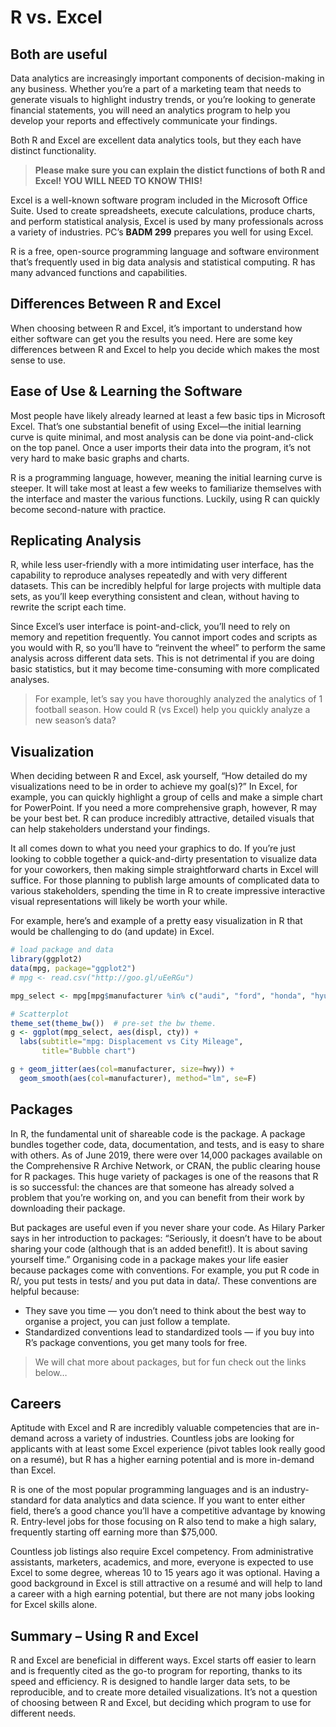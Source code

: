 # R vs. Excel

## Both are useful

Data analytics are increasingly important components of decision-making in any business. Whether you’re a part of a marketing team that needs to generate visuals to highlight industry trends, or you’re looking to generate financial statements, you will need an analytics program to help you develop your reports and effectively communicate your findings.

Both R and Excel are excellent data analytics tools, but they each have distinct functionality.


:::{.rmdimportant}

> **Please make sure you can explain the distict functions of both R and Excel!  YOU WILL NEED TO KNOW THIS!**


:::

Excel is a well-known software program included in the Microsoft Office Suite. Used to create spreadsheets, execute calculations, produce charts, and perform statistical analysis, Excel is used by many professionals across a variety of industries.  PC's **BADM 299** prepares you well for using Excel.

R is a free, open-source programming language and software environment that’s frequently used in big data analysis and statistical computing. R has many advanced functions and capabilities.


## Differences Between R and Excel

When choosing between R and Excel, it’s important to understand how either software can get you the results you need. Here are some key differences between R and Excel to help you decide which makes the most sense to use.


## Ease of Use & Learning the Software

Most people have likely already learned at least a few basic tips in Microsoft Excel. That’s one substantial benefit of using Excel—the initial learning curve is quite minimal, and most analysis can be done via point-and-click on the top panel. Once a user imports their data into the program, it’s not very hard to make basic graphs and charts.

R is a programming language, however, meaning the initial learning curve is steeper. It will take most at least a few weeks to familiarize themselves with the interface and master the various functions. Luckily, using R can quickly become second-nature with practice.


## Replicating Analysis

R, while less user-friendly with a more intimidating user interface, has the capability to reproduce analyses repeatedly and with very different datasets. This can be incredibly helpful for large projects with multiple data sets, as you’ll keep everything consistent and clean, without having to rewrite the script each time.

Since Excel’s user interface is point-and-click, you’ll need to rely on memory and repetition frequently. You cannot import codes and scripts as you would with R, so you’ll have to “reinvent the wheel” to perform the same analysis across different data sets. This is not detrimental if you are doing basic statistics, but it may become time-consuming with more complicated analyses.

> For example, let's say you have thoroughly analyzed the analytics of 1 football season.  How could R (vs Excel) help you quickly analyze a new season's data?


## Visualization

When deciding between R and Excel, ask yourself, “How detailed do my visualizations need to be in order to achieve my goal(s)?” In Excel, for example, you can quickly highlight a group of cells and make a simple chart for PowerPoint. If you need a more comprehensive graph, however, R may be your best bet. R can produce incredibly attractive, detailed visuals that can help stakeholders understand your findings.

It all comes down to what you need your graphics to do. If you’re just looking to cobble together a quick-and-dirty presentation to visualize data for your coworkers, then making simple straightforward charts in Excel will suffice. For those planning to publish large amounts of complicated data to various stakeholders, spending the time in R to create impressive interactive visual representations will likely be worth your while.

For example, here's and example of a pretty easy visualization in R that would be challenging to do (and update) in Excel.

```r
# load package and data
library(ggplot2)
data(mpg, package="ggplot2")
# mpg <- read.csv("http://goo.gl/uEeRGu")

mpg_select <- mpg[mpg$manufacturer %in% c("audi", "ford", "honda", "hyundai"), ]

# Scatterplot
theme_set(theme_bw())  # pre-set the bw theme.
g <- ggplot(mpg_select, aes(displ, cty)) + 
  labs(subtitle="mpg: Displacement vs City Mileage",
       title="Bubble chart")

g + geom_jitter(aes(col=manufacturer, size=hwy)) + 
  geom_smooth(aes(col=manufacturer), method="lm", se=F)
```


## Packages

In R, the fundamental unit of shareable code is the package. A package bundles together code, data, documentation, and tests, and is easy to share with others. As of June 2019, there were over 14,000 packages available on the Comprehensive R Archive Network, or CRAN, the public clearing house for R packages. This huge variety of packages is one of the reasons that R is so successful: the chances are that someone has already solved a problem that you’re working on, and you can benefit from their work by downloading their package.

But packages are useful even if you never share your code. As Hilary Parker says in her introduction to packages: “Seriously, it doesn’t have to be about sharing your code (although that is an added benefit!). It is about saving yourself time.” Organising code in a package makes your life easier because packages come with conventions. For example, you put R code in R/, you put tests in tests/ and you put data in data/. These conventions are helpful because:

- They save you time — you don’t need to think about the best way to organise a project, you can just follow a template.
- Standardized conventions lead to standardized tools — if you buy into R’s package conventions, you get many tools for free.

> We will chat more about packages, but for fun check out the links below...


## Careers

Aptitude with Excel and R are incredibly valuable competencies that are in-demand across a variety of industries. Countless jobs are looking for applicants with at least some Excel experience (pivot tables look really good on a resumé), but R has a higher earning potential and is more in-demand than Excel. 

R is one of the most popular programming languages and is an industry-standard for data analytics and data science. If you want to enter either field, there’s a good chance you’ll have a competitive advantage by knowing R. Entry-level jobs for those focusing on R also tend to make a high salary, frequently starting off earning more than $75,000.

Countless job listings also require Excel competency. From administrative assistants, marketers, academics, and more, everyone is expected to use Excel to some degree, whereas 10 to 15 years ago it was optional. Having a good background in Excel is still attractive on a resumé and will help to land a career with a high earning potential, but there are not many jobs looking for Excel skills alone.


## Summary -- Using R and Excel

R and Excel are beneficial in different ways. Excel starts off easier to learn and is frequently cited as the go-to program for reporting, thanks to its speed and efficiency. R is designed to handle larger data sets, to be reproducible, and to create more detailed visualizations. It’s not a question of choosing between R and Excel, but deciding which program to use for different needs.